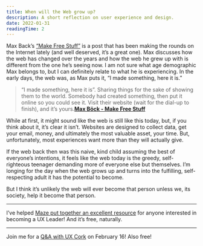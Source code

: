```yaml
---
title: When will the Web grow up?
description: A short reflection on user experience and design.
date: 2022-01-31
readingTime: 2
---
```


Max Back’s <a href="https://mxb.dev/blog/make-free-stuff/">“Make Free Stuff”</a> is a post that has been making the rounds on the Internet lately (and well deserved, it’s a great one). Max discusses how the web has changed over the years and how the web he grew up with is different from the one he’s seeing now. I am not sure what age demographic Max belongs to, but I can definitely relate to what he is experiencing. In the early days, the web was, as Max puts it, “I made something, here it is.”

>“I made something, here it is”. Sharing things for the sake of showing them to the world. Somebody had created something, then put it online so you could see it. Visit their website (wait for the dial-up to finish), and it’s yours.**<a href="https://mxb.dev/blog/make-free-stuff/">Max Böck - Make Free Stuff</a>**

While at first, it might sound like the web is still like this today, but, if you think about it, it’s clear it isn’t. Websites are designed to collect data, get your email, money, and ultimately the most valuable asset, your time. But, unfortunately, most experiences want more than they will actually give.

If the web back then was this naive, kind child assuming the best of everyone’s intentions, it feels like the web today is the greedy, self-righteous teenager demanding more of everyone else but themselves. I’m longing for the day when the web grows up and turns into the fulfilling, self-respecting adult it has the potential to become.

But I think it’s unlikely the web will ever become that person unless we, its society, help it become that person.

---

I’ve helped <a href="https://maze.co/collections/ux-ui-design/#ux-leadership">Maze put together an excellent resource</a> for anyone interested in becoming a UX Leader! And it’s free, naturally.

---

Join me for a <a href="https://www.meetup.com/UX-Cork-Group/events/283221742/">Q&A with UX Cork</a> on February 16! Also free!